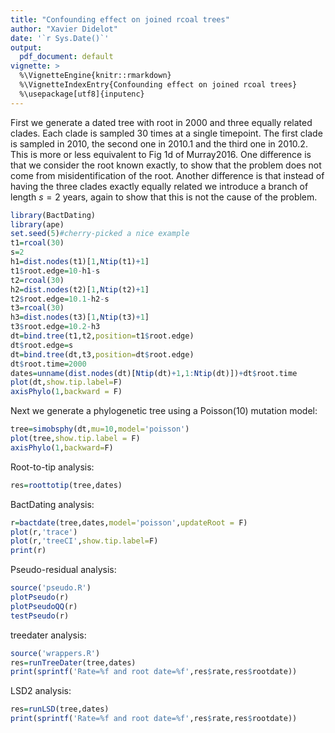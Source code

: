```yaml
---
title: "Confounding effect on joined rcoal trees"
author: "Xavier Didelot"
date: '`r Sys.Date()`'
output:
  pdf_document: default
vignette: >
  %\VignetteEngine{knitr::rmarkdown}
  %\VignetteIndexEntry{Confounding effect on joined rcoal trees}
  %\usepackage[utf8]{inputenc}
---
```


First we generate a dated tree with root in 2000 and three equally related clades.
Each clade is sampled 30 times at a single timepoint. 
The first clade is sampled in 2010, the second one in 2010.1 and the third one in 2010.2.
This is more or less equivalent to Fig 1d of Murray2016.
One difference is that we consider the root known exactly, to show that the problem does not come from misidentification
of the root.
Another difference is that instead of having the three clades exactly equally related we introduce a branch of length 
$s=2$ years, again to show that this is not the cause of the problem.

```r
library(BactDating)
library(ape)
set.seed(5)#cherry-picked a nice example
t1=rcoal(30)
s=2
h1=dist.nodes(t1)[1,Ntip(t1)+1]
t1$root.edge=10-h1-s
t2=rcoal(30)
h2=dist.nodes(t2)[1,Ntip(t2)+1]
t2$root.edge=10.1-h2-s
t3=rcoal(30)
h3=dist.nodes(t3)[1,Ntip(t3)+1]
t3$root.edge=10.2-h3
dt=bind.tree(t1,t2,position=t1$root.edge)
dt$root.edge=s
dt=bind.tree(dt,t3,position=dt$root.edge)
dt$root.time=2000
dates=unname(dist.nodes(dt)[Ntip(dt)+1,1:Ntip(dt)])+dt$root.time
plot(dt,show.tip.label=F)
axisPhylo(1,backward = F)
```

Next we generate a phylogenetic tree using a Poisson(10) mutation model:
```r
tree=simobsphy(dt,mu=10,model='poisson')
plot(tree,show.tip.label = F)
axisPhylo(1,backward=F)
```


Root-to-tip analysis:
```r
res=roottotip(tree,dates)
```

BactDating analysis:

```r
r=bactdate(tree,dates,model='poisson',updateRoot = F)
plot(r,'trace')
plot(r,'treeCI',show.tip.label=F)
print(r)
```
Pseudo-residual analysis:
```r
source('pseudo.R')
plotPseudo(r)
plotPseudoQQ(r)
testPseudo(r)
```


treedater analysis:

```r
source('wrappers.R')
res=runTreeDater(tree,dates)
print(sprintf('Rate=%f and root date=%f',res$rate,res$rootdate))
```

LSD2 analysis:

```r
res=runLSD(tree,dates)
print(sprintf('Rate=%f and root date=%f',res$rate,res$rootdate))
```